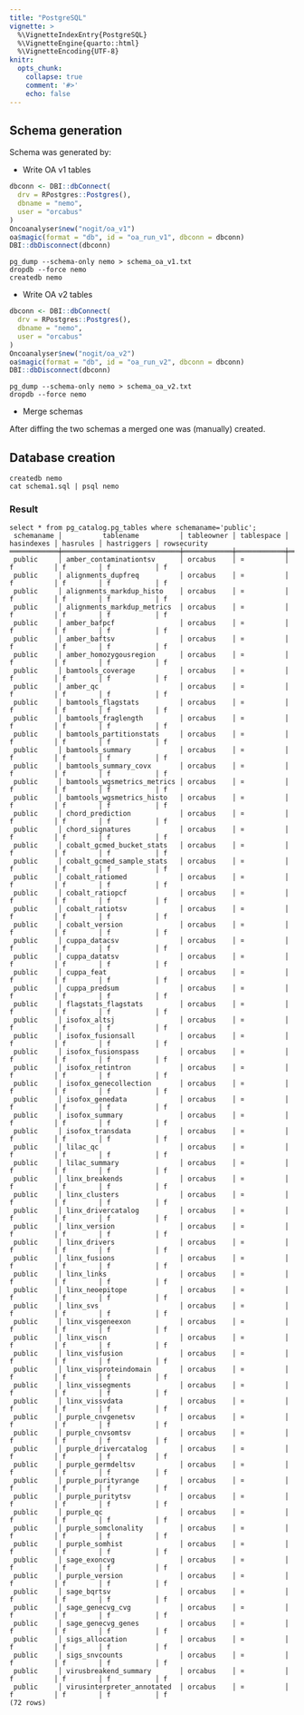```yaml
---
title: "PostgreSQL"
vignette: >
  %\VignetteIndexEntry{PostgreSQL}
  %\VignetteEngine{quarto::html}
  %\VignetteEncoding{UTF-8}
knitr:
  opts_chunk:
    collapse: true
    comment: '#>'
    echo: false
---
```


## Schema generation

Schema was generated by:

- Write OA v1 tables

```r
dbconn <- DBI::dbConnect(
  drv = RPostgres::Postgres(),
  dbname = "nemo",
  user = "orcabus"
)
Oncoanalyser$new("nogit/oa_v1")
oa$magic(format = "db", id = "oa_run_v1", dbconn = dbconn)
DBI::dbDisconnect(dbconn)
```

```shell
pg_dump --schema-only nemo > schema_oa_v1.txt
dropdb --force nemo
createdb nemo
```

- Write OA v2 tables

```r
dbconn <- DBI::dbConnect(
  drv = RPostgres::Postgres(),
  dbname = "nemo",
  user = "orcabus"
)
Oncoanalyser$new("nogit/oa_v2")
oa$magic(format = "db", id = "oa_run_v2", dbconn = dbconn)
DBI::dbDisconnect(dbconn)
```

```shell
pg_dump --schema-only nemo > schema_oa_v2.txt
dropdb --force nemo
```

- Merge schemas

After diffing the two schemas a merged one was (manually) created.

## Database creation

```
createdb nemo
cat schema1.sql | psql nemo
```

### Result

```text
select * from pg_catalog.pg_tables where schemaname='public';
 schemaname │          tablename          │ tableowner │ tablespace │ hasindexes │ hasrules │ hastriggers │ rowsecurity
════════════╪═════════════════════════════╪════════════╪════════════╪════════════╪══════════╪═════════════╪═════════════
 public     │ amber_contaminationtsv      │ orcabus    │ ¤          │ f          │ f        │ f           │ f
 public     │ alignments_dupfreq          │ orcabus    │ ¤          │ f          │ f        │ f           │ f
 public     │ alignments_markdup_histo    │ orcabus    │ ¤          │ f          │ f        │ f           │ f
 public     │ alignments_markdup_metrics  │ orcabus    │ ¤          │ f          │ f        │ f           │ f
 public     │ amber_bafpcf                │ orcabus    │ ¤          │ f          │ f        │ f           │ f
 public     │ amber_baftsv                │ orcabus    │ ¤          │ f          │ f        │ f           │ f
 public     │ amber_homozygousregion      │ orcabus    │ ¤          │ f          │ f        │ f           │ f
 public     │ bamtools_coverage           │ orcabus    │ ¤          │ f          │ f        │ f           │ f
 public     │ amber_qc                    │ orcabus    │ ¤          │ f          │ f        │ f           │ f
 public     │ bamtools_flagstats          │ orcabus    │ ¤          │ f          │ f        │ f           │ f
 public     │ bamtools_fraglength         │ orcabus    │ ¤          │ f          │ f        │ f           │ f
 public     │ bamtools_partitionstats     │ orcabus    │ ¤          │ f          │ f        │ f           │ f
 public     │ bamtools_summary            │ orcabus    │ ¤          │ f          │ f        │ f           │ f
 public     │ bamtools_summary_covx       │ orcabus    │ ¤          │ f          │ f        │ f           │ f
 public     │ bamtools_wgsmetrics_metrics │ orcabus    │ ¤          │ f          │ f        │ f           │ f
 public     │ bamtools_wgsmetrics_histo   │ orcabus    │ ¤          │ f          │ f        │ f           │ f
 public     │ chord_prediction            │ orcabus    │ ¤          │ f          │ f        │ f           │ f
 public     │ chord_signatures            │ orcabus    │ ¤          │ f          │ f        │ f           │ f
 public     │ cobalt_gcmed_bucket_stats   │ orcabus    │ ¤          │ f          │ f        │ f           │ f
 public     │ cobalt_gcmed_sample_stats   │ orcabus    │ ¤          │ f          │ f        │ f           │ f
 public     │ cobalt_ratiomed             │ orcabus    │ ¤          │ f          │ f        │ f           │ f
 public     │ cobalt_ratiopcf             │ orcabus    │ ¤          │ f          │ f        │ f           │ f
 public     │ cobalt_ratiotsv             │ orcabus    │ ¤          │ f          │ f        │ f           │ f
 public     │ cobalt_version              │ orcabus    │ ¤          │ f          │ f        │ f           │ f
 public     │ cuppa_datacsv               │ orcabus    │ ¤          │ f          │ f        │ f           │ f
 public     │ cuppa_datatsv               │ orcabus    │ ¤          │ f          │ f        │ f           │ f
 public     │ cuppa_feat                  │ orcabus    │ ¤          │ f          │ f        │ f           │ f
 public     │ cuppa_predsum               │ orcabus    │ ¤          │ f          │ f        │ f           │ f
 public     │ flagstats_flagstats         │ orcabus    │ ¤          │ f          │ f        │ f           │ f
 public     │ isofox_altsj                │ orcabus    │ ¤          │ f          │ f        │ f           │ f
 public     │ isofox_fusionsall           │ orcabus    │ ¤          │ f          │ f        │ f           │ f
 public     │ isofox_fusionspass          │ orcabus    │ ¤          │ f          │ f        │ f           │ f
 public     │ isofox_retintron            │ orcabus    │ ¤          │ f          │ f        │ f           │ f
 public     │ isofox_genecollection       │ orcabus    │ ¤          │ f          │ f        │ f           │ f
 public     │ isofox_genedata             │ orcabus    │ ¤          │ f          │ f        │ f           │ f
 public     │ isofox_summary              │ orcabus    │ ¤          │ f          │ f        │ f           │ f
 public     │ isofox_transdata            │ orcabus    │ ¤          │ f          │ f        │ f           │ f
 public     │ lilac_qc                    │ orcabus    │ ¤          │ f          │ f        │ f           │ f
 public     │ lilac_summary               │ orcabus    │ ¤          │ f          │ f        │ f           │ f
 public     │ linx_breakends              │ orcabus    │ ¤          │ f          │ f        │ f           │ f
 public     │ linx_clusters               │ orcabus    │ ¤          │ f          │ f        │ f           │ f
 public     │ linx_drivercatalog          │ orcabus    │ ¤          │ f          │ f        │ f           │ f
 public     │ linx_version                │ orcabus    │ ¤          │ f          │ f        │ f           │ f
 public     │ linx_drivers                │ orcabus    │ ¤          │ f          │ f        │ f           │ f
 public     │ linx_fusions                │ orcabus    │ ¤          │ f          │ f        │ f           │ f
 public     │ linx_links                  │ orcabus    │ ¤          │ f          │ f        │ f           │ f
 public     │ linx_neoepitope             │ orcabus    │ ¤          │ f          │ f        │ f           │ f
 public     │ linx_svs                    │ orcabus    │ ¤          │ f          │ f        │ f           │ f
 public     │ linx_visgeneexon            │ orcabus    │ ¤          │ f          │ f        │ f           │ f
 public     │ linx_viscn                  │ orcabus    │ ¤          │ f          │ f        │ f           │ f
 public     │ linx_visfusion              │ orcabus    │ ¤          │ f          │ f        │ f           │ f
 public     │ linx_visproteindomain       │ orcabus    │ ¤          │ f          │ f        │ f           │ f
 public     │ linx_vissegments            │ orcabus    │ ¤          │ f          │ f        │ f           │ f
 public     │ linx_vissvdata              │ orcabus    │ ¤          │ f          │ f        │ f           │ f
 public     │ purple_cnvgenetsv           │ orcabus    │ ¤          │ f          │ f        │ f           │ f
 public     │ purple_cnvsomtsv            │ orcabus    │ ¤          │ f          │ f        │ f           │ f
 public     │ purple_drivercatalog        │ orcabus    │ ¤          │ f          │ f        │ f           │ f
 public     │ purple_germdeltsv           │ orcabus    │ ¤          │ f          │ f        │ f           │ f
 public     │ purple_purityrange          │ orcabus    │ ¤          │ f          │ f        │ f           │ f
 public     │ purple_puritytsv            │ orcabus    │ ¤          │ f          │ f        │ f           │ f
 public     │ purple_qc                   │ orcabus    │ ¤          │ f          │ f        │ f           │ f
 public     │ purple_somclonality         │ orcabus    │ ¤          │ f          │ f        │ f           │ f
 public     │ purple_somhist              │ orcabus    │ ¤          │ f          │ f        │ f           │ f
 public     │ sage_exoncvg                │ orcabus    │ ¤          │ f          │ f        │ f           │ f
 public     │ purple_version              │ orcabus    │ ¤          │ f          │ f        │ f           │ f
 public     │ sage_bqrtsv                 │ orcabus    │ ¤          │ f          │ f        │ f           │ f
 public     │ sage_genecvg_cvg            │ orcabus    │ ¤          │ f          │ f        │ f           │ f
 public     │ sage_genecvg_genes          │ orcabus    │ ¤          │ f          │ f        │ f           │ f
 public     │ sigs_allocation             │ orcabus    │ ¤          │ f          │ f        │ f           │ f
 public     │ sigs_snvcounts              │ orcabus    │ ¤          │ f          │ f        │ f           │ f
 public     │ virusbreakend_summary       │ orcabus    │ ¤          │ f          │ f        │ f           │ f
 public     │ virusinterpreter_annotated  │ orcabus    │ ¤          │ f          │ f        │ f           │ f
(72 rows)
```
